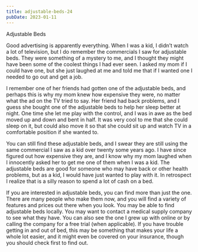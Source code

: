 ```yaml
---
title: adjustable-beds-24
pubDate: 2023-01-11
---
```


Adjustable Beds

Good advertising is apparently everything. When I was a kid, I didn’t watch a lot of television, but I do remember the commercials I saw for adjustable beds. They were something of a mystery to me, and I thought they might have been some of the coolest things I had ever seen. I asked my mom if I could have one, but she just laughed at me and told me that if I wanted one I needed to go out and get a job.

I remember one of her friends had gotten one of the adjustable beds, and perhaps this is why my mom knew how expensive they were, no matter what the ad on the TV tried to say. Her friend had back problems, and I guess she bought one of the adjustable beds to help her sleep better at night. One time she let me play with the control, and I was in awe as the bed moved up and down and bent in half. It was very cool to me that she could sleep on it, but could also move it so that she could sit up and watch TV in a comfortable position if she wanted to.

You can still find these adjustable beds, and I swear they are still using the same commercial I saw as a kid over twenty some years ago. I have since figured out how expensive they are, and I know why my mom laughed when I innocently asked her to get me one of them when I was a kid. The adjustable beds are good for someone who may have back or other health problems, but as a kid, I would have just wanted to play with it. In retrospect I realize that is a silly reason to spend a lot of cash on a bed.

If you are interested in adjustable beds, you can find more than just the one. There are many people who make them now, and you will find a variety of features and prices out there when you look. You may be able to find adjustable beds locally. You may want to contact a medical supply company to see what they have. You can also see the one I grew up with online or by calling the company for a free trial (when applicable). If you have trouble getting in and out of bed, this may be something that makes your life a whole lot easier, and it might even be covered on your insurance, though you should check first to find out.